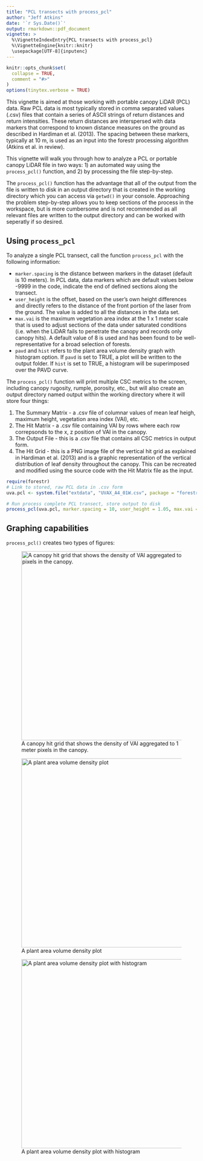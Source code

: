 ```yaml
---
title: "PCL transects with process_pcl"
author: "Jeff Atkins"
date: '`r Sys.Date()`'
output: rmarkdown::pdf_document
vignette: >
  %\VignetteIndexEntry{PCL transects with process_pcl}
  %\VignetteEngine{knitr::knitr} 
  \usepackage[UTF-8]{inputenc}
---
```


```r
knitr::opts_chunk$set(
  collapse = TRUE,
  comment = "#>"
)
options(tinytex.verbose = TRUE)
```

This vignette is aimed at those working with portable canopy LiDAR (PCL) data. Raw PCL data is most typically stored in comma separated values (.csv) files that contain a series of ASCII strings of return distances and return intensities. These return distances are interspersed with data markers that correspond to known distance measures on the ground as described in Hardiman et al. (2013). The spacing between these markers, typically at 10 m, is used as an input into the forestr processing algorithm (Atkins et al. in review). 

This vignette will walk you through how to analyze a PCL or portable canopy LiDAR file in two ways: 1) an automated way using the `process_pcl()` function, and 2) by processing the file step-by-step.

The `process_pcl()` function has the advantage that all of the output from the file is written to disk in an output directory that is created in the working directory which you can access via `getwd()` in your console. Approaching the problem step-by-step allows you to keep sections of the process in the workspace, but is more cumbersome and is not recommended as all relevant files are written to the output directory and can be worked with seperatly if so desired. 

## Using `process_pcl`

To analyze a single PCL transect, call the function `process_pcl` with the following information:

* `marker.spacing` is the distance between markers in the dataset (default is 10 meters). In PCL data, data markers which are default values below -9999 in the code, indicate the end of defined sections along the transect. 
* `user_height` is the offset, based on the user's own height differences and directly refers to the distance of the front portion of the laser from the ground. The value is added to all the distances in the data set.
* `max.vai` is the maximum vegetation area index at the 1 x 1 meter scale that is used to adjust sections of the data under saturated conditions (i.e. when the LiDAR fails to penetrate the canopy and records only canopy hits). A default value of 8 is used and has been found to be well-representative for a broad selection of forests.
* `pavd` and `hist` refers to the plant area volume density graph with histogram option. If `pavd` is set to TRUE, a plot will be written to the output folder. If `hist` is set to TRUE, a histogram will be superimposed over the PAVD curve.

The `process_pcl()` function will print multiple CSC metrics to the screen, including canopy rugosity, rumple, porosity, etc., but will also create an output directory named output within the working directory where it will store four things:

1.  The Summary Matrix - a .csv file of columnar values of mean leaf heigh, maximum height, vegetation area index (VAI), etc.
2.  The Hit Matrix - a .csv file containing VAI by rows where each row correpsonds to the x, z position of VAI in the canopy.
3.  The Output File - this is a .csv file that contains all CSC metrics in output form.
4.  The Hit Grid - this is a PNG image file of the vertical hit grid as explained in Hardiman et al. (2013) and is a graphic representation of the vertical distribution of leaf density throughout the canopy. This can be recreated and modified using the source code with the Hit Matrix file as the input.


```r
require(forestr)
# Link to stored, raw PCL data in .csv form
uva.pcl <- system.file("extdata", "UVAX_A4_01W.csv", package = "forestr")

# Run process complete PCL transect, store output to disk
process_pcl(uva.pcl, marker.spacing = 10, user_height = 1.05, max.vai = 8, pavd = FALSE, hist = FALSE, save_output = FALSE)
```

## Graphing capabilities

`process_pcl()` creates two types of figures:   

![A canopy hit grid that shows the density of VAI aggregated to 1 meter pixels in the canopy.](files/hitgrid.png){width=500px}

![A plant area volume density plot](files/pavd.png){width=500px}

![A plant area volume density plot with histogram](files/pavd_hist.png){width=500px}


